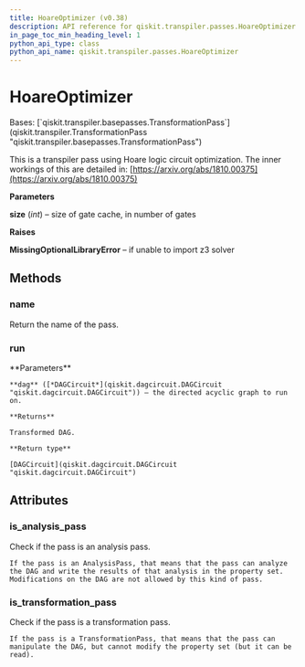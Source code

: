 ```yaml
---
title: HoareOptimizer (v0.38)
description: API reference for qiskit.transpiler.passes.HoareOptimizer in qiskit v0.38
in_page_toc_min_heading_level: 1
python_api_type: class
python_api_name: qiskit.transpiler.passes.HoareOptimizer
---
```


# HoareOptimizer

<Class id="qiskit.transpiler.passes.HoareOptimizer" isDedicatedPage={true} github="https://github.com/qiskit/qiskit/tree/stable/0.21/qiskit/transpiler/passes/optimization/hoare_opt.py" signature="HoareOptimizer(*args, **kwargs)" modifiers="class">
  Bases: [`qiskit.transpiler.basepasses.TransformationPass`](qiskit.transpiler.TransformationPass "qiskit.transpiler.basepasses.TransformationPass")

  This is a transpiler pass using Hoare logic circuit optimization. The inner workings of this are detailed in: [https://arxiv.org/abs/1810.00375](https://arxiv.org/abs/1810.00375)

  **Parameters**

  **size** (*int*) – size of gate cache, in number of gates

  **Raises**

  **MissingOptionalLibraryError** – if unable to import z3 solver

  ## Methods

  <span id="qiskit-transpiler-passes-hoareoptimizer-name" />

  ### name

  <Function id="qiskit.transpiler.passes.HoareOptimizer.name" signature="HoareOptimizer.name()">
    Return the name of the pass.
  </Function>

  <span id="qiskit-transpiler-passes-hoareoptimizer-run" />

  ### run

  <Function id="qiskit.transpiler.passes.HoareOptimizer.run" signature="HoareOptimizer.run(dag)">
    **Parameters**

    **dag** ([*DAGCircuit*](qiskit.dagcircuit.DAGCircuit "qiskit.dagcircuit.DAGCircuit")) – the directed acyclic graph to run on.

    **Returns**

    Transformed DAG.

    **Return type**

    [DAGCircuit](qiskit.dagcircuit.DAGCircuit "qiskit.dagcircuit.DAGCircuit")
  </Function>

  ## Attributes

  ### is\_analysis\_pass

  <Attribute id="qiskit.transpiler.passes.HoareOptimizer.is_analysis_pass">
    Check if the pass is an analysis pass.

    If the pass is an AnalysisPass, that means that the pass can analyze the DAG and write the results of that analysis in the property set. Modifications on the DAG are not allowed by this kind of pass.
  </Attribute>

  ### is\_transformation\_pass

  <Attribute id="qiskit.transpiler.passes.HoareOptimizer.is_transformation_pass">
    Check if the pass is a transformation pass.

    If the pass is a TransformationPass, that means that the pass can manipulate the DAG, but cannot modify the property set (but it can be read).
  </Attribute>
</Class>

